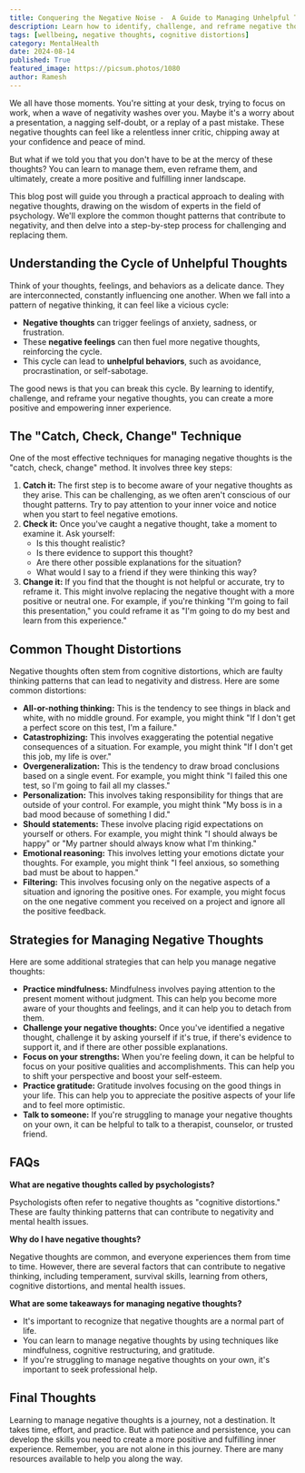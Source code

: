 ```yaml
---
title: Conquering the Negative Noise -  A Guide to Managing Unhelpful Thoughts
description: Learn how to identify, challenge, and reframe negative thoughts to create a more positive and fulfilling inner experience. This blog post explores common thought distortions and provides practical strategies for managing negativity.
tags: [wellbeing, negative thoughts, cognitive distortions]
category: MentalHealth
date: 2024-08-14
published: True
featured_image: https://picsum.photos/1080
author: Ramesh
---
```



We all have those moments. You're sitting at your desk, trying to focus on work, when a wave of negativity washes over you. Maybe it's a worry about a presentation, a nagging self-doubt, or a replay of a past mistake. These negative thoughts can feel like a relentless inner critic, chipping away at your confidence and peace of mind.

But what if we told you that you don't have to be at the mercy of these thoughts? You can learn to manage them, even reframe them, and ultimately, create a more positive and fulfilling inner landscape.

This blog post will guide you through a practical approach to dealing with negative thoughts, drawing on the wisdom of experts in the field of psychology. We'll explore the common thought patterns that contribute to negativity, and then delve into a step-by-step process for challenging and replacing them.

## Understanding the Cycle of Unhelpful Thoughts

Think of your thoughts, feelings, and behaviors as a delicate dance. They are interconnected, constantly influencing one another. When we fall into a pattern of negative thinking, it can feel like a vicious cycle:

* **Negative thoughts** can trigger feelings of anxiety, sadness, or frustration.
* These **negative feelings** can then fuel more negative thoughts, reinforcing the cycle.
* This cycle can lead to **unhelpful behaviors**, such as avoidance, procrastination, or self-sabotage.

The good news is that you can break this cycle. By learning to identify, challenge, and reframe your negative thoughts, you can create a more positive and empowering inner experience.

##  The "Catch, Check, Change" Technique

One of the most effective techniques for managing negative thoughts is the "catch, check, change" method. It involves three key steps:

1. **Catch it:** The first step is to become aware of your negative thoughts as they arise. This can be challenging, as we often aren't conscious of our thought patterns. Try to pay attention to your inner voice and notice when you start to feel negative emotions.
2. **Check it:** Once you've caught a negative thought, take a moment to examine it. Ask yourself:
    * Is this thought realistic?
    * Is there evidence to support this thought?
    * Are there other possible explanations for the situation?
    * What would I say to a friend if they were thinking this way?
3. **Change it:** If you find that the thought is not helpful or accurate, try to reframe it. This might involve replacing the negative thought with a more positive or neutral one. For example, if you're thinking "I'm going to fail this presentation," you could reframe it as "I'm going to do my best and learn from this experience."

##  Common Thought Distortions

Negative thoughts often stem from cognitive distortions, which are faulty thinking patterns that can lead to negativity and distress. Here are some common distortions:

* **All-or-nothing thinking:** This is the tendency to see things in black and white, with no middle ground. For example, you might think "If I don't get a perfect score on this test, I'm a failure."
* **Catastrophizing:** This involves exaggerating the potential negative consequences of a situation. For example, you might think "If I don't get this job, my life is over."
* **Overgeneralization:** This is the tendency to draw broad conclusions based on a single event. For example, you might think "I failed this one test, so I'm going to fail all my classes."
* **Personalization:** This involves taking responsibility for things that are outside of your control. For example, you might think "My boss is in a bad mood because of something I did."
* **Should statements:** These involve placing rigid expectations on yourself or others. For example, you might think "I should always be happy" or "My partner should always know what I'm thinking."
* **Emotional reasoning:** This involves letting your emotions dictate your thoughts. For example, you might think "I feel anxious, so something bad must be about to happen."
* **Filtering:** This involves focusing only on the negative aspects of a situation and ignoring the positive ones. For example, you might focus on the one negative comment you received on a project and ignore all the positive feedback.

##  Strategies for Managing Negative Thoughts

Here are some additional strategies that can help you manage negative thoughts:

* **Practice mindfulness:** Mindfulness involves paying attention to the present moment without judgment. This can help you become more aware of your thoughts and feelings, and it can help you to detach from them.
* **Challenge your negative thoughts:** Once you've identified a negative thought, challenge it by asking yourself if it's true, if there's evidence to support it, and if there are other possible explanations.
* **Focus on your strengths:** When you're feeling down, it can be helpful to focus on your positive qualities and accomplishments. This can help you to shift your perspective and boost your self-esteem.
* **Practice gratitude:** Gratitude involves focusing on the good things in your life. This can help you to appreciate the positive aspects of your life and to feel more optimistic.
* **Talk to someone:** If you're struggling to manage your negative thoughts on your own, it can be helpful to talk to a therapist, counselor, or trusted friend.

##  FAQs

**What are negative thoughts called by psychologists?**

Psychologists often refer to negative thoughts as "cognitive distortions." These are faulty thinking patterns that can contribute to negativity and mental health issues.

**Why do I have negative thoughts?**

Negative thoughts are common, and everyone experiences them from time to time. However, there are several factors that can contribute to negative thinking, including temperament, survival skills, learning from others, cognitive distortions, and mental health issues.

**What are some takeaways for managing negative thoughts?**

* It's important to recognize that negative thoughts are a normal part of life.
* You can learn to manage negative thoughts by using techniques like mindfulness, cognitive restructuring, and gratitude.
* If you're struggling to manage negative thoughts on your own, it's important to seek professional help.

##  Final Thoughts

Learning to manage negative thoughts is a journey, not a destination. It takes time, effort, and practice. But with patience and persistence, you can develop the skills you need to create a more positive and fulfilling inner experience. Remember, you are not alone in this journey. There are many resources available to help you along the way.
